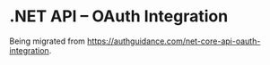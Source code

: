 # .NET API – OAuth Integration

Being migrated from https://authguidance.com/net-core-api-oauth-integration.

